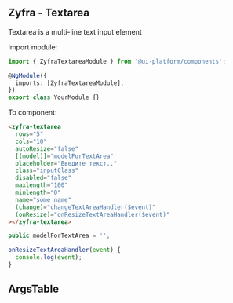 
## Zyfra - Textarea

<Subtitle>Textarea is a multi-line text input element</Subtitle>

Import module:

```typescript
import { ZyfraTextareaModule } from '@ui-platform/components';

@NgModule({
  imports: [ZyfraTextareaModule],
})
export class YourModule {}
```

To component:

```html
<zyfra-textarea
  rows="5"
  cols="10"
  autoResize="false"
  [(model)]="modelForTextArea"
  placeholder="Введите текст.."
  class="inputClass"
  disabled="false"
  maxlength="100"
  minlength="0"
  name="some name"
  (change)="changeTextAreaHandler($event)"
  (onResize)="onResizeTextAreaHandler($event)"
></zyfra-textarea>
```

```typescript
public modelForTextArea = '';

onResizeTextAreaHandler(event) {
  console.log(event);
}
```

## ArgsTable

<ArgsTable of={ZyfraTextareaComponent} />
